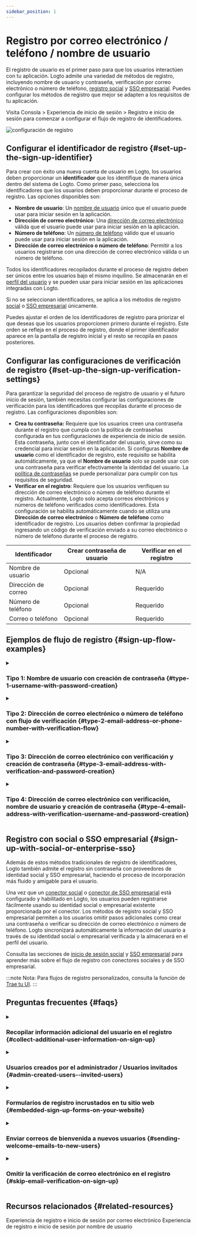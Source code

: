 ```yaml
---
sidebar_position: 1
---
```


# Registro por correo electrónico / teléfono / nombre de usuario

El registro de usuario es el primer paso para que los usuarios interactúen con tu aplicación. Logto admite una variedad de métodos de registro, incluyendo nombre de usuario y contraseña, verificación por correo electrónico o número de teléfono, [registro social](/end-user-flows/sign-up-and-sign-in/social-sign-in) y [SSO empresarial](/end-user-flows/enterprise-sso). Puedes configurar los métodos de registro que mejor se adapten a los requisitos de tu aplicación.

Visita <CloudLink to="/sign-in-experience/sign-up-and-sign-in">Consola > Experiencia de inicio de sesión > Registro e inicio de sesión</CloudLink> para comenzar a configurar el flujo de registro de identificadores.

<img src="/img/assets/sign-in-experience-sign-up.png" alt="configuración de registro" />

## Configurar el identificador de registro \{#set-up-the-sign-up-identifier}

Para crear con éxito una nueva cuenta de usuario en Logto, los usuarios deben proporcionar un **identificador** que los identifique de manera única dentro del sistema de Logto. Como primer paso, selecciona los identificadores que los usuarios deben proporcionar durante el proceso de registro. Las opciones disponibles son:

- **Nombre de usuario**: Un [nombre de usuario](/user-management/user-data#username) único que el usuario puede usar para iniciar sesión en la aplicación.
- **Dirección de correo electrónico**: Una [dirección de correo electrónico](/user-management/user-data#primary_email) válida que el usuario puede usar para iniciar sesión en la aplicación.
- **Número de teléfono**: Un [número de teléfono](/user-management/user-data#primary_phone) válido que el usuario puede usar para iniciar sesión en la aplicación.
- **Dirección de correo electrónico o número de teléfono**: Permitir a los usuarios registrarse con una dirección de correo electrónico válida o un número de teléfono.

Todos los identificadores recopilados durante el proceso de registro deben ser únicos entre los usuarios bajo el mismo inquilino. Se almacenarán en el [perfil del usuario](/user-management/user-data#user-profile) y se pueden usar para iniciar sesión en las aplicaciones integradas con Logto.

Si no se seleccionan identificadores, se aplica a los métodos de registro [social](/end-user-flows/sign-up-and-sign-in/social-sign-in) o [SSO empresarial](/end-user-flows/enterprise-sso) únicamente.

Puedes ajustar el orden de los identificadores de registro para priorizar el que deseas que los usuarios proporcionen primero durante el registro. Este orden se refleja en el proceso de registro, donde el primer identificador aparece en la pantalla de registro inicial y el resto se recopila en pasos posteriores.

## Configurar las configuraciones de verificación de registro \{#set-up-the-sign-up-verification-settings}

Para garantizar la seguridad del proceso de registro de usuario y el futuro inicio de sesión, también necesitas configurar las configuraciones de verificación para los identificadores que recopilas durante el proceso de registro. Las configuraciones disponibles son:

- **Crea tu contraseña:** Requiere que los usuarios creen una contraseña durante el registro que cumpla con la política de contraseñas configurada en tus configuraciones de experiencia de inicio de sesión. Esta contraseña, junto con el identificador del usuario, sirve como su credencial para iniciar sesión en la aplicación. Si configuras **Nombre de usuario** como el identificador de registro, este requisito se habilita automáticamente, ya que el **Nombre de usuario** solo se puede usar con una contraseña para verificar efectivamente la identidad del usuario. La [política de contraseñas](/end-user-flows/sign-up-and-sign-in/reset-password#set-up-password-policy) se puede personalizar para cumplir con tus requisitos de seguridad.
- **Verificar en el registro**: Requiere que los usuarios verifiquen su dirección de correo electrónico o número de teléfono durante el registro. Actualmente, Logto solo acepta correos electrónicos y números de teléfono verificados como identificadores. Esta configuración se habilita automáticamente cuando se utiliza una **Dirección de correo electrónico** o **Número de teléfono** como identificador de registro. Los usuarios deben confirmar la propiedad ingresando un código de verificación enviado a su correo electrónico o número de teléfono durante el proceso de registro.

| Identificador       | Crear contraseña de usuario | Verificar en el registro |
| ------------------- | --------------------------- | ------------------------ |
| Nombre de usuario   | Opcional                    | N/A                      |
| Dirección de correo | Opcional                    | Requerido                |
| Número de teléfono  | Opcional                    | Requerido                |
| Correo o teléfono   | Opcional                    | Requerido                |

## Ejemplos de flujo de registro \{#sign-up-flow-examples}

<details>
  <summary>

### Tipo 1: Nombre de usuario con creación de contraseña \{#type-1-username-with-password-creation}

</summary>

Selecciona el **Nombre de usuario** como el identificador de registro. Crear tu contraseña se habilita automáticamente.

<img
  src="/img/assets/sign-up-username-password.png"
  alt="Registro con nombre de usuario y contraseña"
/>

</details>

<details>
  <summary>

### Tipo 2: Dirección de correo electrónico o número de teléfono con flujo de verificación \{#type-2-email-address-or-phone-number-with-verification-flow}

</summary>

Selecciona la **Dirección de correo electrónico o número de teléfono** como el identificador de registro. **Verificar en el registro** se fuerza a habilitarse.

<img
  src="/img/assets/sign-up-email-verification.png"
  alt="Registro con correo electrónico o número de teléfono con verificación"
/>

</details>

<details>
  <summary>

### Tipo 3: Dirección de correo electrónico con verificación y creación de contraseña \{#type-3-email-address-with-verification-and-password-creation}

</summary>

Selecciona la **Dirección de correo electrónico** como el identificador de registro. **Verificar en el registro** se fuerza a habilitarse. Habilita **Crea tu contraseña** para requerir que los usuarios creen una contraseña durante el registro. (Lo mismo se aplica al flujo de registro con número de teléfono)

<img
  src="/img/assets/sign-up-email-password.png"
  alt="Registro con correo electrónico, verificación y creación de contraseña"
/>

</details>

<details>
  <summary>

### Tipo 4: Dirección de correo electrónico con verificación, nombre de usuario y creación de contraseña \{#type-4-email-address-with-verification-username-and-password-creation}

</summary>

Selecciona la **Dirección de correo electrónico** y el **Nombre de usuario** como los identificadores de registro. **Verificar en el registro** se fuerza a habilitarse. Habilita **Crea tu contraseña** para requerir que los usuarios creen una contraseña durante el registro.

<img
  src="/img/assets/sign-up-email-username-password.png"
  alt="Registro con correo electrónico y nombre de usuario, verificación y creación de contraseña"
/>

</details>

## Registro con social o SSO empresarial \{#sign-up-with-social-or-enterprise-sso}

Además de estos métodos tradicionales de registro de identificadores, Logto también admite el registro sin contraseña con proveedores de identidad social y SSO empresarial, haciendo el proceso de incorporación más fluido y amigable para el usuario.

Una vez que un [conector social](/connectors/social-connectors) o [conector de SSO empresarial](/connectors/enterprise-connectors) está configurado y habilitado en Logto, los usuarios pueden registrarse fácilmente usando su identidad social o empresarial existente proporcionada por el conector. Los métodos de registro social y SSO empresarial permiten a los usuarios omitir pasos adicionales como crear una contraseña o verificar su dirección de correo electrónico o número de teléfono. Logto sincronizará automáticamente la información del usuario a través de su identidad social o empresarial verificada y la almacenará en el perfil del usuario.

Consulta las secciones de [inicio de sesión social](/end-user-flows/sign-up-and-sign-in/social-sign-in/) y [SSO empresarial](/end-user-flows/enterprise-sso/) para aprender más sobre el flujo de registro con conectores sociales y de SSO empresarial.

:::note
Nota: Para flujos de registro personalizados, consulta la función de [Trae tu UI](/customization/bring-your-ui/).
:::

## Preguntas frecuentes \{#faqs}

<details>
  <summary>

### Recopilar información adicional del usuario en el registro \{#collect-additional-user-information-on-sign-up}

</summary>

Para recopilar información adicional del perfil del usuario (por ejemplo, Nombre completo, Fecha de nacimiento, Nombre de la empresa) durante el registro, ahora tienes dos opciones:

- **Flujos de incorporación autoalojados**: Redirige a los usuarios a tu propio flujo de incorporación después del registro exitoso para la recopilación de datos personalizable.
- **Trae tu propia UI**: Personaliza tu propio flujo de registro usando nuestra función de [trae tu propia UI](/customization/bring-your-ui) con la API de configuración del perfil del usuario.

</details>

<details>
  <summary>

### Usuarios creados por el administrador / Usuarios invitados \{#admin-created-users--invited-users}

</summary>

Aprende cómo implementar el [flujo de registro solo por invitación.](/end-user-flows/sign-up-and-sign-in/disable-user-registration/#implement-an-invitation-only-sign-up-flow)

</details>

<details>
  <summary>

### Formularios de registro incrustados en tu sitio web \{#embedded-sign-up-forms-on-your-website}

</summary>
  
Logto actualmente no admite API sin interfaz para el inicio de sesión y registro. Puedes usar la función de [Trae tu UI](/customization/bring-your-ui/) para cargar tu propio formulario de registro en Logto o usar los parámetros de inicio de sesión para poblar información del usuario en Logto desde tu sitio web. Aprende más sobre la población de identificadores de usuario en [Parámetros de autenticación](/end-user-flows/authentication-parameters/).

</details>

<details>
  <summary>

### Enviar correos de bienvenida a nuevos usuarios \{#sending-welcome-emails-to-new-users}

</summary>

Suscríbete al evento de webhook `User.Created` para activar un correo de bienvenida a nuevos usuarios. Aprende más sobre [eventos de webhook](/developers/webhooks/webhooks-events/#data-mutation-hook-events).

</details>

<details>
  <summary>

### Omitir la verificación de correo electrónico en el registro \{#skip-email-verification-on-sign-up}

</summary>

Actualmente, Logto solo admite correos electrónicos y números de teléfono verificados como identificadores. El proceso de verificación es necesario para garantizar la seguridad y propiedad del identificador del usuario.
El soporte para correos electrónicos o números de teléfono no verificados está en nuestro [hoja de ruta](https://logto.productlane.com/roadmap). ¡Mantente atento para actualizaciones!

</details>

## Recursos relacionados \{#related-resources}

<Url href="https://www.youtube.com/watch?v=64rBXpWbScc">
  Experiencia de registro e inicio de sesión por correo electrónico
</Url>

<Url href="https://www.youtube.com/watch?v=chQxCJX6e6w">
  Experiencia de registro e inicio de sesión por nombre de usuario
</Url>
